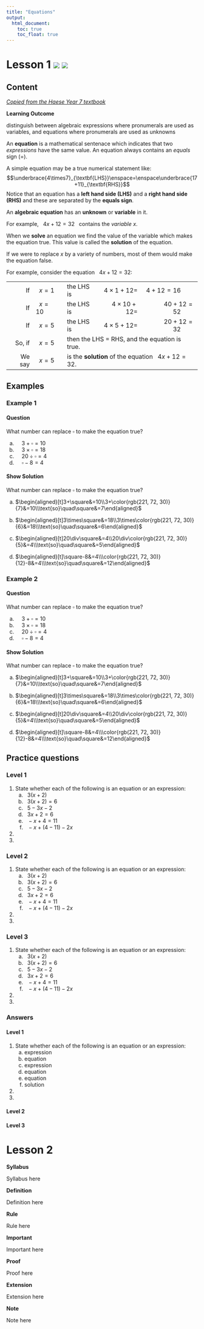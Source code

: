 ```yaml
---
title: "Equations"
output:
  html_document:
    toc: true
    toc_float: true
---
```


# Lesson 1 [![](pres.png)](example_pres.html){target="blank"} [![](pres.png)](example_pres2.html){target="blank"}


## Content

[_Copied from the Haese Year 7 textbook_](https://www.haesemathematics.com/books/mathematics-for-australia-7)

:::: {.syllabus}
**Learning Outcome**

distinguish between algebraic expressions where pronumerals are used as variables, and
equations where pronumerals are used as unknowns
::::

:::: {.definition}
An **equation** is a mathematical sentenace which indicates that two _expressions_ have the same value. An equation always contains an _equals_ sign $(=)$.
::::

A simple equation may be a true numerical statement like:
$$\underbrace{4\times7}_{\textbf{LHS}}\enspace=\enspace\underbrace{17+11}_{\textbf{RHS}}$$
Notice that an equation has a **left hand side (LHS)** and a **right hand side (RHS)** and these are separated by the **equals sign**.

:::: {.definition}
An **algebraic equation** has an **unknown** or **variable** in it.
::::

For example, $\enspace4x+12=32\enspace$ contains the _variable_ $x$.

:::: {.definition}
When we **solve** an equation we find the value of the variable which makes the equation true. This value is called the **solution** of the equation.
::::

If we were to replace $x$ by a variety of numbers, most of them would make the equation false.

For example, consider the equation $\enspace4x+12=32$:

<table>
  <tr>
    <td style="text-align:right">If</td>
    <td>$\enspace x=1$</td>
    <td>the LHS is</td>
    <td style="text-align:right">$4\times1+12=$</td>
    <td style="text-align:right">$4+12=16\qquad$</td>
  </tr>
  <tr>
    <td style="text-align:right">If</td>
    <td>$\enspace x=10\enspace$</td>
    <td>the LHS is</td>
    <td style="text-align:right">$4\times10+12=$</td>
    <td style="text-align:right">$40+12=52\qquad$</td>
  </tr>
  <tr>
    <td style="text-align:right">If</td>
    <td>$\enspace x=5$</td>
    <td>the LHS is</td>
    <td style="text-align:right">$4\times5+12=$</td>
    <td style="text-align:right">$20+12=32\qquad$</td>
  </tr>
  <tr>
    <td style="text-align:right">So, if</td>
    <td>$\enspace x=5$</td>
    <td colspan="3">then the LHS = RHS, and the equation is true.</td>
  </tr>
  <tr>
    <td style="text-align:right">We say</td>
    <td>$\enspace x=5$</td>
    <td colspan="3">is the **solution** of the equation $\enspace4x+12=32$.</td>
  </tr>
</table>

## Examples {.tabset .tabset-fade .tabset-pills}

### Example 1 {.tabset .tabset-fade .tabset-pills}

#### Question

What number can replace $\square$ to make the equation true?

a) $\quad3+\square=10$
b) $\quad3\times\square=18$
c) $\quad20\div\square=4$
d) $\quad\square-8=4$

#### Show Solution

What number can replace $\square$ to make the equation true?

a) $\begin{aligned}[t]3+\square&=10\\3+\color{rgb(221, 72, 30)}{7}&=10\\\text{so}\quad\square&=7\end{aligned}$

b) $\begin{aligned}[t]3\times\square&=18\\3\times\color{rgb(221, 72, 30)}{6}&=18\\\text{so}\quad\square&=6\end{aligned}$

c) $\begin{aligned}[t]20\div\square&=4\\20\div\color{rgb(221, 72, 30)}{5}&=4\\\text{so}\quad\square&=5\end{aligned}$

d) $\begin{aligned}[t]\square-8&=4\\\color{rgb(221, 72, 30)}{12}-8&=4\\\text{so}\quad\square&=12\end{aligned}$

### Example 2 {.tabset .tabset-fade .tabset-pills}

#### Question

What number can replace $\square$ to make the equation true?

a) $\quad3+\square=10$
b) $\quad3\times\square=18$
c) $\quad20\div\square=4$
d) $\quad\square-8=4$

#### Show Solution

What number can replace $\square$ to make the equation true?

a) $\begin{aligned}[t]3+\square&=10\\3+\color{rgb(221, 72, 30)}{7}&=10\\\text{so}\quad\square&=7\end{aligned}$

b) $\begin{aligned}[t]3\times\square&=18\\3\times\color{rgb(221, 72, 30)}{6}&=18\\\text{so}\quad\square&=6\end{aligned}$

c) $\begin{aligned}[t]20\div\square&=4\\20\div\color{rgb(221, 72, 30)}{5}&=4\\\text{so}\quad\square&=5\end{aligned}$

d) $\begin{aligned}[t]\square-8&=4\\\color{rgb(221, 72, 30)}{12}-8&=4\\\text{so}\quad\square&=12\end{aligned}$

## Practice questions {.tabset .tabset-fade .tabset-pills}

### Level 1

1. State whether each of the following is an equation or an expression:
    a. $\enspace3(x+2)$
    b. $\enspace3(x+2)=6$
    c. $\enspace5-3x-2$
    d. $\enspace3x+2=6$
    e. $\enspace-x+4=11$
    f. $\enspace-x+(4-11)-2x$

2.

3.

### Level 2

1. State whether each of the following is an equation or an expression:
    a. $\enspace3(x+2)$
    b. $\enspace3(x+2)=6$
    c. $\enspace5-3x-2$
    d. $\enspace3x+2=6$
    e. $\enspace-x+4=11$
    f. $\enspace-x+(4-11)-2x$

2.

3.

### Level 3

1. State whether each of the following is an equation or an expression:
    a. $\enspace3(x+2)$
    b. $\enspace3(x+2)=6$
    c. $\enspace5-3x-2$
    d. $\enspace3x+2=6$
    e. $\enspace-x+4=11$
    f. $\enspace-x+(4-11)-2x$

2.

3.

### Answers

#### Level 1

1. State whether each of the following is an equation or an expression:
    a. expression
    b. equation
    c. expression
    d. equation
    e. equation
    f. solution

2.

3.

#### Level 2

#### Level 3

# Lesson 2

::: {.syllabus}
**Syllabus**

Syllabus here
:::

::: {.definition}
**Definition**

Definition here
:::

::: {.rule}
**Rule**

Rule here
:::

::: {.important}
**Important**

Important here
:::

::: {.proof}
**Proof**

Proof here
:::

::: {.extension}
**Extension**

Extension here
:::

::: {.note}
**Note**

Note here
:::